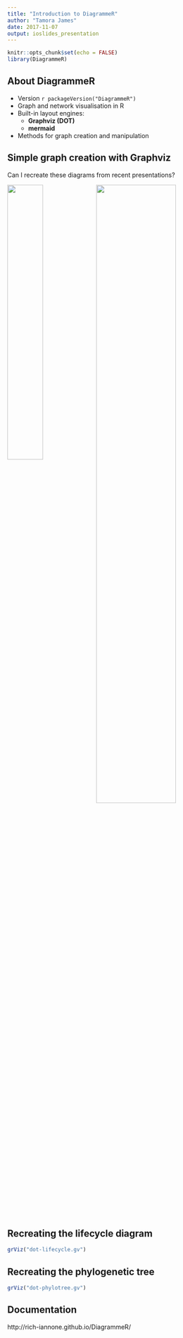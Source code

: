 ```yaml
---
title: "Introduction to DiagrammeR"
author: "Tamora James"
date: 2017-11-07
output: ioslides_presentation
---
```


```r
knitr::opts_chunk$set(echo = FALSE)
library(DiagrammeR)
```

## About DiagrammeR

- Version `r packageVersion("DiagrammeR")`
- Graph and network visualisation in R
- Built-in layout engines:
    - **Graphviz (DOT)**
    - **mermaid**
- Methods for graph creation and manipulation

## Simple graph creation with Graphviz
Can I recreate these diagrams from recent presentations?

<div class="center">
<img width="40%" style = "float:left" src="images/phylo_tree.png"/>
<img width="60%" src="images/lifecycle_diagram.png"/>
</div>

## Recreating the lifecycle diagram

```r
grViz("dot-lifecycle.gv")
```

## Recreating the phylogenetic tree
```r
grViz("dot-phylotree.gv")
```

## Documentation

http://rich-iannone.github.io/DiagrammeR/
